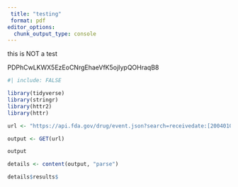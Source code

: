 ```yaml
---
 title: "testing"
 format: pdf
editor_options: 
  chunk_output_type: console
---
```

 
 this is NOT a test

PDPhCwLKWX5EzEoCNrgEhaeVfK5ojIypQOHraqB8

```r
#| include: FALSE

library(tidyverse)
library(stringr)
library(httr2)
library(httr)
```

```r

url <- "https://api.fda.gov/drug/event.json?search=receivedate:[20040101+TO+20081231]&limit=100"

output <- GET(url)

output

details <- content(output, "parse")

details$results$

```




